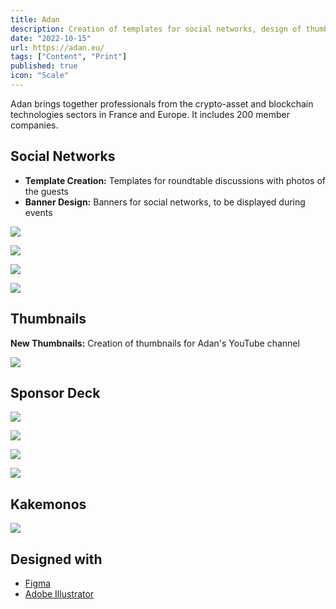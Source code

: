 ```yaml
---
title: Adan
description: Creation of templates for social networks, design of thumbnails for YouTube, NFT design, creation of Kakemonos and Sponsor Deck.
date: "2022-10-15"
url: https://adan.eu/
tags: ["Content", "Print"]
published: true
icon: "Scale"
---
```


Adan brings together professionals from the crypto-asset and blockchain technologies sectors in France and Europe. It includes 200 member companies.

## Social Networks

- **Template Creation:** Templates for roundtable discussions with photos of the guests
- **Banner Design:** Banners for social networks, to be displayed during events

![](/adan-twitter.webp)

![](/adan-cff.webp)

![](/cff-cool-1.webp)

![](/cff-cool-2.webp)

## Thumbnails

**New Thumbnails:** Creation of thumbnails for Adan's YouTube channel

![](/adan-youtube.webp)

## Sponsor Deck

![](/sponso-1.webp)

![](/sponso-2.webp)

![](/sponso-3.webp)

![](/sponso-4.webp)

## Kakemonos

![](/kakemono-nft.webp)

## Designed with

- [Figma](https://www.figma.com/)
- [Adobe Illustrator](https://www.adobe.com/fr/products/illustrator.html)
